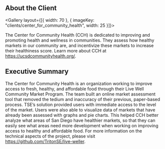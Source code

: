
## About the Client

<Gallery layout={[{ width: 70 }, { imageKey: "clients/center_for_community_health", width: 25 }]}>

The Center for Community Health (CCH) is dedicated to improving and promoting health and wellness in communities. They assess how healthy markets in our community are, and incentivize these markets to increase their healthiness score. Learn more about CCH at https://ucsdcommunityhealth.org/.

</Gallery>

## Executive Summary

The Center for Community Health is an organization working to improve access to fresh, healthy, and affordable food through their Live Well Community Market Program. The team built an online market assessment tool that removed the tedium and inaccuracy of their previous, paper-based process. TSE’s solution provided users with immediate access to the level of the market. Users were also able to visualize data of markets that have already been assessed with graphs and pie charts. This helped CCH better analyze what areas of San Diego have healthier markets, so that they can easily see what areas need more development when working on improving access to healthy and affordable food. For more information on the technical aspects of the project, please visit https://github.com/TritonSE/live-weller.
